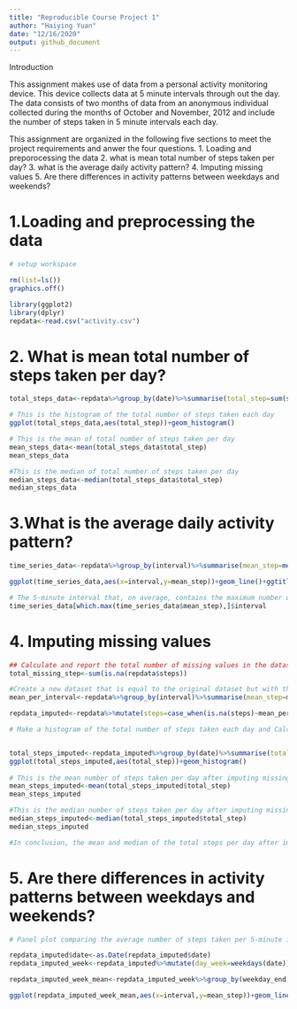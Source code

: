 ```yaml
---
title: "Reproducible Course Project 1"
author: "Haiying Yuan"
date: "12/16/2020"
output: github_document
---
```

Introduction

This assignment makes use of data from a personal activity monitoring device. This device collects data at 5 minute intervals through out the day. The data consists of two months of data from an anonymous individual collected during the months of October and November, 2012 and include the number of steps taken in 5 minute intervals each day.

This assignment are organized in the following five sections to meet the project requirements and anwer the four questions. 
1. Loading and preporocessing the data
2. what is mean total number of steps taken per day?
3. what is the average daily activity pattern?
4. Imputing missing values
5. Are there differences in activity patterns between weekdays and weekends?



# 1.Loading and preprocessing the data
```r
# setup workspace

rm(list=ls())
graphics.off()

library(ggplot2)
library(dplyr)
repdata<-read.csv("activity.csv")
```

# 2. What is mean total number of steps taken per day?
```r
total_steps_data<-repdata%>%group_by(date)%>%summarise(total_step=sum(steps,na.rm = TRUE))

# This is the histogram of the total number of steps taken each day
ggplot(total_steps_data,aes(total_step))+geom_histogram()

# This is the mean of total number of steps taken per day
mean_steps_data<-mean(total_steps_data$total_step)
mean_steps_data

#This is the median of total number of steps taken per day
median_steps_data<-median(total_steps_data$total_step)
median_steps_data
```
# 3.What is the average daily activity pattern?
```r

time_series_data<-repdata%>%group_by(interval)%>%summarise(mean_step=mean(steps,na.rm = TRUE))

ggplot(time_series_data,aes(x=interval,y=mean_step))+geom_line()+ggtitle("Average Daily Activity Pattern")+xlab("Time Interval (Minutes)")+ylab("Average Number of Steps")

# The 5-minute interval that, on average, contains the maximum number of steps is: 
time_series_data[which.max(time_series_data$mean_step),]$interval

```
# 4. Imputing missing values

```r
## Calculate and report the total number of missing values in the dataset 
total_missing_step<-sum(is.na(repdata$steps))

#Create a new dataset that is equal to the original dataset but with the missing data filled in by using the mean for that 5-minute interval. 
mean_per_interval<-repdata%>%group_by(interval)%>%summarise(mean_step=mean(steps,na.rm = TRUE))

repdata_imputed<-repdata%>%mutate(steps=case_when(is.na(steps)~mean_per_interval$mean_step[match(repdata$interval,mean_per_interval$interval)], TRUE~as.numeric(steps)))

# Make a histogram of the total number of steps taken each day and Calculate and report the mean and median total number of steps taken per day. Do these values differ from the estimates from the first part of the assignment? What is the impact of imputing missing data on the estimates of the total daily number of steps?


total_steps_imputed<-repdata_imputed%>%group_by(date)%>%summarise(total_step=sum(steps,na.rm = TRUE))
ggplot(total_steps_imputed,aes(total_step))+geom_histogram()
                                                                   
# This is the mean number of steps taken per day after imputing missing values
mean_steps_imputed<-mean(total_steps_imputed$total_step)
mean_steps_imputed

#This is the median number of steps taken per day after imputing missing values
median_steps_imputed<-median(total_steps_imputed$total_step)
median_steps_imputed

#In conclusion, the mean and median of the total steps per day after imputation differ from the estimates from the first part of the assignment.  

```

# 5. Are there differences in activity patterns between weekdays and weekends?


```r
# Panel plot comparing the average number of steps taken per 5-minute interval across weekdays and weekends

repdata_imputed$date<-as.Date(repdata_imputed$date)
repdata_imputed_week<-repdata_imputed%>%mutate(day_week=weekdays(date))%>%mutate(weekday_end=ifelse(day_week=="Saturday"|day_week=="Sunday", "weekend","weekday"))

repdata_imputed_week_mean<-repdata_imputed_week%>%group_by(weekday_end,interval)%>%summarise(mean_step=mean(steps))

ggplot(repdata_imputed_week_mean,aes(x=interval,y=mean_step))+geom_line()+facet_wrap(~weekday_end)+ggtitle ("Mean Steps per 5-minute Interval across Weekdays vs. Weekends")

```
